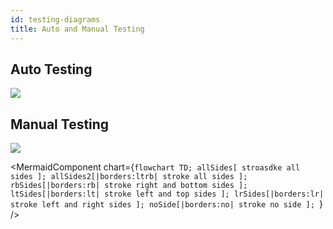 ```yaml
---
id: testing-diagrams
title: Auto and Manual Testing
---
```



## Auto Testing

<Image src="/imgs/auto-testing-diagram.png" />

## Manual Testing

<Image src="/imgs/manual-testing-diagram.png" />

<MermaidComponent
  chart={`flowchart TD;
      allSides[ stroasdke all sides ];
      allSides2[|borders:ltrb| stroke all sides ];
      rbSides[|borders:rb| stroke right and bottom sides ];
      ltSides[|borders:lt| stroke left and top sides ];
      lrSides[|borders:lr| stroke left and right sides ];
      noSide[|borders:no| stroke no side ];
`}
/>
